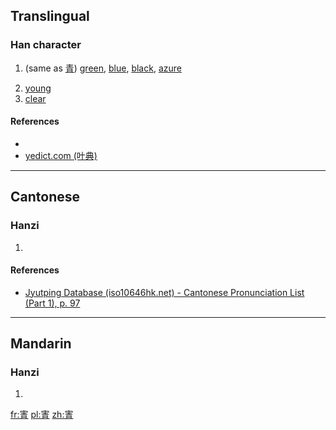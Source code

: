 ==Translingual==

===Han character===
{{Han char|rn=40|rad=宀|as=08|sn=11|four=|canj=十手一月 (JQMB)|ids=⿱[[宀]][[青]]}}

# {{context|classical|lang=cmn}} (same as [[青]]) [[green]], [[blue]], [[black]], [[azure]]
# [[young]]
# [[clear]]

====References====
* {{Han ref|kx=0288.170|dkj=07211|dj=0571.060|hdz=20936.050|uh=5BC8|ud=23496}}
*[http://yedict.com/htm/5B/5BC8.htm yedict.com (叶典)]

----

==Cantonese==

===Hanzi===
{{yue-hanzi|jyut=[[cing1]]|y=ching1}}

# {{defn|lang=yue|sort=宀08}}

====References====
* [http://www.iso10646hk.net/jp/document/download.jsp Jyutping Database (iso10646hk.net) - Cantonese Pronunciation List (Part 1), p. 97]

----

==Mandarin==

===Hanzi===
{{cmn-hanzi|pin=[[qīng]] ([[qing1]])|wg=ch'ing<sup>1</sup>}}

# {{defn|lang=cmn|sort=宀08}}

[[fr:寈]]
[[pl:寈]]
[[zh:寈]]